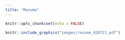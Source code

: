 ```yaml
---
title: "Resume"
---
```


```r
knitr::opts_chunk$set(echo = FALSE)
```

```r
knitr::include_graphics("images/resume_020721.pdf")
```